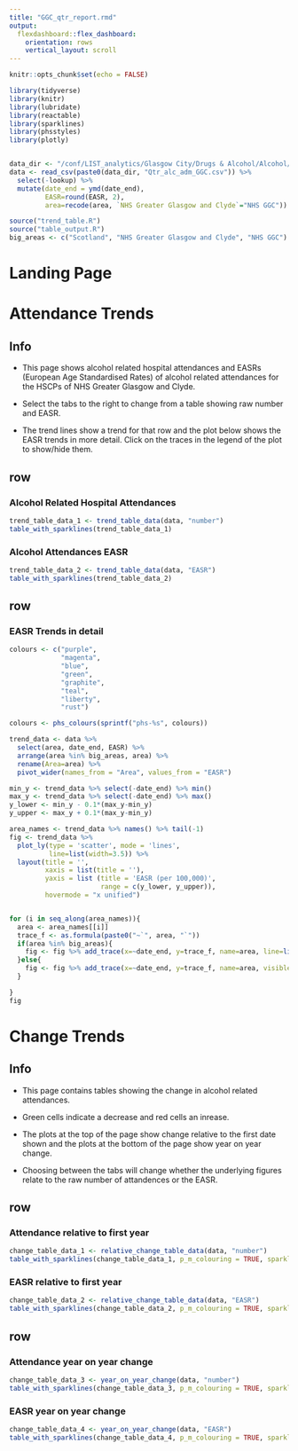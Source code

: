 ```yaml
---
title: "GGC_qtr_report.rmd"
output: 
  flexdashboard::flex_dashboard:
    orientation: rows
    vertical_layout: scroll
---
```




```r
knitr::opts_chunk$set(echo = FALSE)

library(tidyverse)
library(knitr)
library(lubridate)
library(reactable)
library(sparklines)
library(phsstyles)
library(plotly)


data_dir <- "/conf/LIST_analytics/Glasgow City/Drugs & Alcohol/Alcohol/EASR/output/"
data <- read_csv(paste0(data_dir, "Qtr_alc_adm_GGC.csv")) %>% 
  select(-lookup) %>% 
  mutate(date_end = ymd(date_end),
         EASR=round(EASR, 2),
         area=recode(area, `NHS Greater Glasgow and Clyde`="NHS GGC"))

source("trend_table.R")
source("table_output.R")
big_areas <- c("Scotland", "NHS Greater Glasgow and Clyde", "NHS GGC")
```

# Landing Page

# Attendance Trends

Info {.sidebar}
-------------------------------------

- This page shows alcohol related hospital attendances and EASRs (European Age Standardised Rates) of alcohol related attendances for the HSCPs of NHS Greater Glasgow and Clyde.

- Select the tabs to the right to change from a table showing raw number and EASR.

- The trend lines show a trend for that row and the plot below shows the EASR trends in more detail. Click on the traces in the legend of the plot to show/hide them.


## row {.tabset data-height=350}

### Alcohol Related Hospital Attendances
```r
trend_table_data_1 <- trend_table_data(data, "number")
table_with_sparklines(trend_table_data_1)

```

### Alcohol Attendances EASR

```r
trend_table_data_2 <- trend_table_data(data, "EASR")
table_with_sparklines(trend_table_data_2)

```

## row

### EASR Trends in detail {data-height=650}

```r
colours <- c("purple",
             "magenta",
             "blue",
             "green",
             "graphite",
             "teal",
             "liberty",
             "rust")

colours <- phs_colours(sprintf("phs-%s", colours))

trend_data <- data %>%
  select(area, date_end, EASR) %>%
  arrange(area %in% big_areas, area) %>%
  rename(Area=area) %>% 
  pivot_wider(names_from = "Area", values_from = "EASR")

min_y <- trend_data %>% select(-date_end) %>% min()
max_y <- trend_data %>% select(-date_end) %>% max()
y_lower <- min_y - 0.1*(max_y-min_y)
y_upper <- max_y + 0.1*(max_y-min_y)

area_names <- trend_data %>% names() %>% tail(-1)
fig <- trend_data %>% 
  plot_ly(type = 'scatter', mode = 'lines',
          line=list(width=3.5)) %>% 
  layout(title = '',
         xaxis = list(title = ''),
         yaxis = list (title = 'EASR (per 100,000)',
                       range = c(y_lower, y_upper)),
         hovermode = "x unified")


for (i in seq_along(area_names)){
  area <- area_names[[i]]
  trace_f <- as.formula(paste0("~`", area, "`"))
  if(area %in% big_areas){
    fig <- fig %>% add_trace(x=~date_end, y=trace_f, name=area, line=list(dash = 'dash', color=colours[[i]]))
  }else{
    fig <- fig %>% add_trace(x=~date_end, y=trace_f, name=area, visible="legendonly", line=list(color=colours[[i]]))  
  }

}
fig

```


# Change Trends

Info {.sidebar}
-------------------------------------

- This page contains tables showing the change in alcohol related attendances.

- Green cells indicate a decrease and red cells an inrease.

- The plots at the top of the page show change relative to the first date shown and the plots at the bottom of the page show year on year change.

- Choosing between the tabs will change whether the underlying figures relate to the raw number of attandences or the EASR.

## row {.tabset}

### Attendance relative to first year

```r
change_table_data_1 <- relative_change_table_data(data, "number")
table_with_sparklines(change_table_data_1, p_m_colouring = TRUE, sparkline_type="bar")
```

### EASR relative to first year

```r
change_table_data_2 <- relative_change_table_data(data, "EASR")
table_with_sparklines(change_table_data_2, p_m_colouring = TRUE, sparkline_type="bar")
```


## row {.tabset}

### Attendance year on year change

```r
change_table_data_3 <- year_on_year_change(data, "number")
table_with_sparklines(change_table_data_3, p_m_colouring = TRUE, sparkline_type="bar")
```

### EASR year on year change

```r
change_table_data_4 <- year_on_year_change(data, "EASR")
table_with_sparklines(change_table_data_4, p_m_colouring = TRUE, sparkline_type="bar")
```
